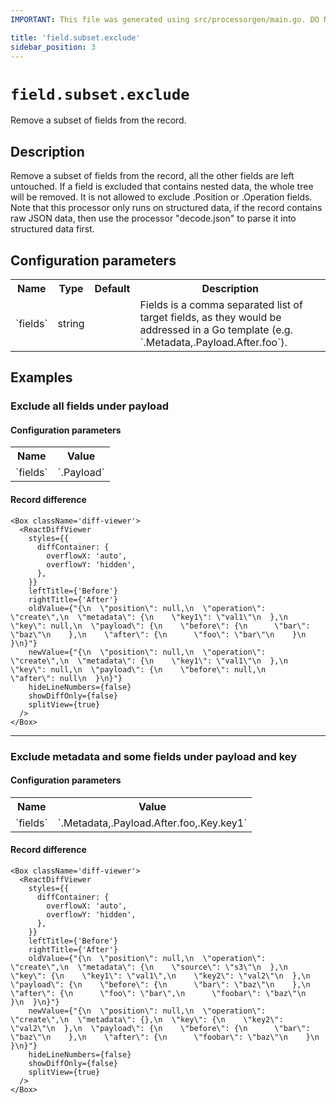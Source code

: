 ```yaml
---
IMPORTANT: This file was generated using src/processorgen/main.go. DO NOT EDIT.

title: 'field.subset.exclude'
sidebar_position: 3
---
```



# `field.subset.exclude`

Remove a subset of fields from the record.

## Description

Remove a subset of fields from the record, all the other fields are left untouched.
If a field is excluded that contains nested data, the whole tree will be removed.
It is not allowed to exclude .Position or .Operation fields.
Note that this processor only runs on structured data, if the record contains raw JSON data, then use the processor "decode.json" to parse it into structured data first.

## Configuration parameters

<table class="no-margin-table">
    <tr>
      <th>Name</th>
      <th>Type</th>
      <th>Default</th>
      <th>Description</th>
    </tr>
    <tr>
      <td>`fields`</td>
      <td>string</td>
      <td><Chip label="null" /></td>
      <td>
Fields is a comma separated list of target fields, as they would be addressed in a Go template (e.g. `.Metadata,.Payload.After.foo`).
      </td>
    </tr>
  </table>

## Examples

### Exclude all fields under payload



#### Configuration parameters

<table class="no-margin-table">
  <tr>
    <th>Name</th>
    <th>Value</th>
  </tr>
  <tr>
    <td>`fields`</td>
    <td>`.Payload`</td>
  </tr>
</table>

#### Record difference

```mdx-code-block
<Box className='diff-viewer'>
  <ReactDiffViewer
    styles={{
      diffContainer: {
        overflowX: 'auto',
        overflowY: 'hidden',
      },
    }}
    leftTitle={'Before'}
    rightTitle={'After'}
    oldValue={"{\n  \"position\": null,\n  \"operation\": \"create\",\n  \"metadata\": {\n    \"key1\": \"val1\"\n  },\n  \"key\": null,\n  \"payload\": {\n    \"before\": {\n      \"bar\": \"baz\"\n    },\n    \"after\": {\n      \"foo\": \"bar\"\n    }\n  }\n}"}
    newValue={"{\n  \"position\": null,\n  \"operation\": \"create\",\n  \"metadata\": {\n    \"key1\": \"val1\"\n  },\n  \"key\": null,\n  \"payload\": {\n    \"before\": null,\n    \"after\": null\n  }\n}"}
    hideLineNumbers={false}
    showDiffOnly={false}
    splitView={true}
  />
</Box>
```

---

### Exclude metadata and some fields under payload and key



#### Configuration parameters

<table class="no-margin-table">
  <tr>
    <th>Name</th>
    <th>Value</th>
  </tr>
  <tr>
    <td>`fields`</td>
    <td>`.Metadata,.Payload.After.foo,.Key.key1`</td>
  </tr>
</table>

#### Record difference

```mdx-code-block
<Box className='diff-viewer'>
  <ReactDiffViewer
    styles={{
      diffContainer: {
        overflowX: 'auto',
        overflowY: 'hidden',
      },
    }}
    leftTitle={'Before'}
    rightTitle={'After'}
    oldValue={"{\n  \"position\": null,\n  \"operation\": \"create\",\n  \"metadata\": {\n    \"source\": \"s3\"\n  },\n  \"key\": {\n    \"key1\": \"val1\",\n    \"key2\": \"val2\"\n  },\n  \"payload\": {\n    \"before\": {\n      \"bar\": \"baz\"\n    },\n    \"after\": {\n      \"foo\": \"bar\",\n      \"foobar\": \"baz\"\n    }\n  }\n}"}
    newValue={"{\n  \"position\": null,\n  \"operation\": \"create\",\n  \"metadata\": {},\n  \"key\": {\n    \"key2\": \"val2\"\n  },\n  \"payload\": {\n    \"before\": {\n      \"bar\": \"baz\"\n    },\n    \"after\": {\n      \"foobar\": \"baz\"\n    }\n  }\n}"}
    hideLineNumbers={false}
    showDiffOnly={false}
    splitView={true}
  />
</Box>
```

